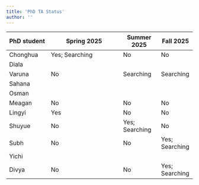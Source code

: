 ```yaml
---
title: 'PhD TA Status'
author: ''
---
```


| PhD student  | Spring 2025            | Summer 2025 | Fall 2025 |
|--------------|------------------------|-------------|-----------|
| Chonghua     | Yes; Searching         | No          | No        |
| Diala        |                        |             |           |
| Varuna       | No                     | Searching   | Searching |
| Sahana       |                        |             |           |
| Osman        |                        |             |           |
| Meagan       | No                     |No           |No         |
| Lingyi       | Yes                    | No          | No        |
| Shuyue       | No                     |Yes; Searching| No       |
| Subh         | No                     |No           |Yes; Searching           |
| Yichi        |                        |             |           |
| Divya        | No                     |No           |Yes; Searching           |
